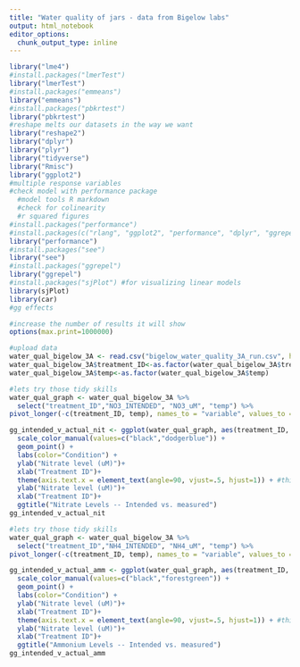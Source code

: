 ```yaml
---
title: "Water quality of jars - data from Bigelow labs"
output: html_notebook
editor_options: 
  chunk_output_type: inline
---
```


```r
library("lme4")
#install.packages("lmerTest")
library("lmerTest")
#install.packages("emmeans")
library("emmeans")
#install.packages("pbkrtest")
library("pbkrtest")
#reshape melts our datasets in the way we want
library("reshape2")
library("dplyr")
library("plyr")
library("tidyverse")
library("Rmisc")
library("ggplot2")
#multiple response variables 
#check model with performance package
  #model tools R markdown
  #check for colinearity
  #r squared figures
#install.packages("performance")
#install.packages(c("rlang", "ggplot2", "performance", "dplyr", "ggrepel", "see"), dependencies = TRUE)
library("performance")
#install.packages("see")
library("see")
#install.packages("ggrepel")
library("ggrepel")
#install.packages("sjPlot") #for visualizing linear models
library(sjPlot)
library(car)
#gg effects

#increase the number of results it will show
options(max.print=1000000)
```


```r
#upload data
water_qual_bigelow_3A <- read.csv("bigelow_water_quality_3A_run.csv", header=TRUE, sep=",",stringsAsFactors = FALSE)
water_qual_bigelow_3A$treatment_ID<-as.factor(water_qual_bigelow_3A$treatment_ID)
water_qual_bigelow_3A$temp<-as.factor(water_qual_bigelow_3A$temp)

```

```r

#lets try those tidy skills
water_qual_graph <- water_qual_bigelow_3A %>% 
  select("treatment_ID","NO3_INTENDED", "NO3_uM", "temp") %>% 
pivot_longer(-c(treatment_ID, temp), names_to = "variable", values_to = "value")

gg_intended_v_actual_nit <- ggplot(water_qual_graph, aes(treatment_ID, value, colour = variable, shape=temp)) + 
  scale_color_manual(values=c("black","dodgerblue")) +
  geom_point() +
  labs(color="Condition") +
  ylab("Nitrate level (uM)")+
  xlab("Treatment ID")+
  theme(axis.text.x = element_text(angle=90, vjust=.5, hjust=1)) + #this makes the x axis labels up and down instead of side to side to prevent overlapping
  ylab("Nitrate level (uM)")+
  xlab("Treatment ID")+
  ggtitle("Nitrate Levels -- Intended vs. measured")
gg_intended_v_actual_nit

```

```r
#lets try those tidy skills
water_qual_graph <- water_qual_bigelow_3A %>% 
  select("treatment_ID","NH4_INTENDED", "NH4_uM", "temp") %>% 
pivot_longer(-c(treatment_ID, temp), names_to = "variable", values_to = "value")

gg_intended_v_actual_amm <- ggplot(water_qual_graph, aes(treatment_ID, value, colour = variable, shape=temp)) + 
  scale_color_manual(values=c("black","forestgreen")) +
  geom_point() +
  labs(color="Condition") +
  ylab("Nitrate level (uM)")+
  xlab("Treatment ID")+
  theme(axis.text.x = element_text(angle=90, vjust=.5, hjust=1)) + #this makes the x axis labels up and down instead of side to side to prevent overlapping
  ylab("Nitrate level (uM)")+
  xlab("Treatment ID")+
  ggtitle("Ammonium Levels -- Intended vs. measured")
gg_intended_v_actual_amm
```

